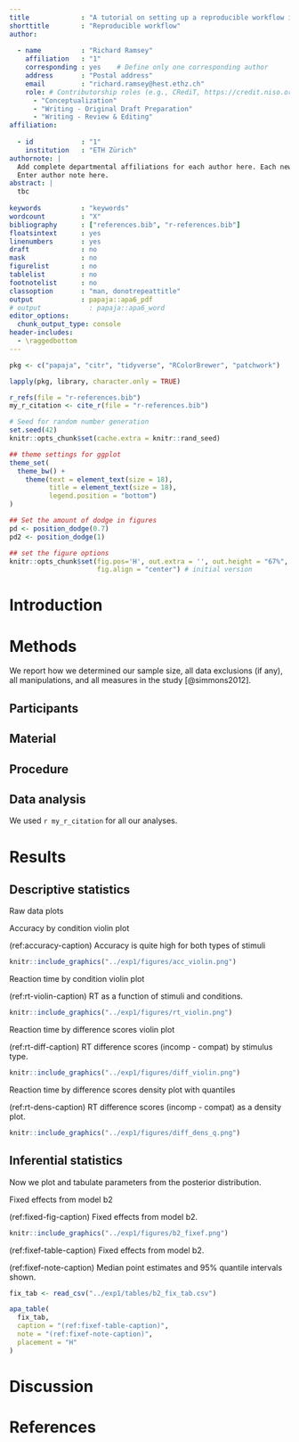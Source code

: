 ```yaml
---
title             : "A tutorial on setting up a reproducible workflow in R and R Studio"
shorttitle        : "Reproducible workflow"
author: 
      
  - name          : "Richard Ramsey"
    affiliation   : "1"
    corresponding : yes    # Define only one corresponding author
    address       : "Postal address"
    email         : "richard.ramsey@hest.ethz.ch"
    role: # Contributorship roles (e.g., CRediT, https://credit.niso.org/)
      - "Conceptualization"
      - "Writing - Original Draft Preparation"
      - "Writing - Review & Editing"
affiliation:
    
  - id            : "1"
    institution   : "ETH Zürich"
authornote: |
  Add complete departmental affiliations for each author here. Each new line herein must be indented, like this line.
  Enter author note here.
abstract: |
  tbc
  
keywords          : "keywords"
wordcount         : "X"
bibliography      : ["references.bib", "r-references.bib"]
floatsintext      : yes
linenumbers       : yes
draft             : no
mask              : no
figurelist        : no
tablelist         : no
footnotelist      : no
classoption       : "man, donotrepeattitle"
output            : papaja::apa6_pdf
# output            : papaja::apa6_word
editor_options: 
  chunk_output_type: console
header-includes:
  - \raggedbottom
---
```


```r
pkg <- c("papaja", "citr", "tidyverse", "RColorBrewer", "patchwork")

lapply(pkg, library, character.only = TRUE)

r_refs(file = "r-references.bib")
my_r_citation <- cite_r(file = "r-references.bib")
```

```r
# Seed for random number generation
set.seed(42)
knitr::opts_chunk$set(cache.extra = knitr::rand_seed)
```

```r
## theme settings for ggplot
theme_set(
  theme_bw() +
    theme(text = element_text(size = 18), 
          title = element_text(size = 18),
          legend.position = "bottom")
)

## Set the amount of dodge in figures
pd <- position_dodge(0.7)
pd2 <- position_dodge(1)
```

```r
## set the figure options
knitr::opts_chunk$set(fig.pos='H', out.extra = '', out.height = "67%",
                      fig.align = "center") # initial version
```

# Introduction

# Methods
We report how we determined our sample size, all data exclusions (if any), all manipulations, and all measures in the study [@simmons2012]. 

## Participants

## Material

## Procedure

## Data analysis
We used `r my_r_citation` for all our analyses.


# Results

## Descriptive statistics ##

Raw data plots

Accuracy by condition violin plot

(ref:accuracy-caption) Accuracy is quite high for both types of stimuli

```r
knitr::include_graphics("../exp1/figures/acc_violin.png")
```

Reaction time by condition violin plot

(ref:rt-violin-caption) RT as a function of stimuli and conditions.

```r
knitr::include_graphics("../exp1/figures/rt_violin.png")
```

Reaction time by difference scores violin plot 

(ref:rt-diff-caption) RT difference scores (incomp - compat) by stimulus type.

```r
knitr::include_graphics("../exp1/figures/diff_violin.png")
```

Reaction time by difference scores density plot with quantiles 

(ref:rt-dens-caption) RT difference scores (incomp - compat) as a density plot.

```r
knitr::include_graphics("../exp1/figures/diff_dens_q.png")
```

## Inferential statistics ##

Now we plot and tabulate parameters from the posterior distribution.

Fixed effects from model b2

(ref:fixed-fig-caption) Fixed effects from model b2.

```r
knitr::include_graphics("../exp1/figures/b2_fixef.png")
```

(ref:fixef-table-caption) Fixed effects from model b2.

(ref:fixef-note-caption) Median point estimates and 95% quantile intervals shown.

```r
fix_tab <- read_csv("../exp1/tables/b2_fix_tab.csv")

apa_table(
  fix_tab,
  caption = "(ref:fixef-table-caption)",
  note = "(ref:fixef-note-caption)",
  placement = "H"
)
```

# Discussion


\newpage

# References

::: {#refs custom-style="Bibliography"}
:::

